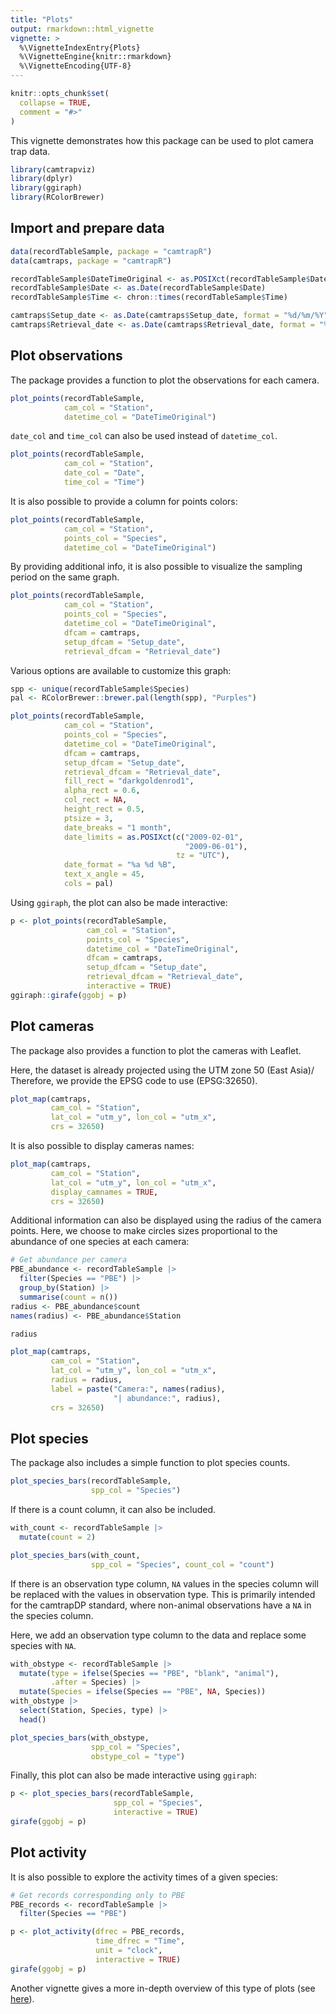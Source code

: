 ```yaml
---
title: "Plots"
output: rmarkdown::html_vignette
vignette: >
  %\VignetteIndexEntry{Plots}
  %\VignetteEngine{knitr::rmarkdown}
  %\VignetteEncoding{UTF-8}
---
```


```r
knitr::opts_chunk$set(
  collapse = TRUE,
  comment = "#>"
)
```

This vignette demonstrates how this package can be used to plot camera trap data.

```r
library(camtrapviz)
library(dplyr)
library(ggiraph)
library(RColorBrewer)
```

## Import and prepare data

```r
data(recordTableSample, package = "camtrapR")
data(camtraps, package = "camtrapR")
```

```r
recordTableSample$DateTimeOriginal <- as.POSIXct(recordTableSample$DateTimeOriginal)
recordTableSample$Date <- as.Date(recordTableSample$Date)
recordTableSample$Time <- chron::times(recordTableSample$Time)

camtraps$Setup_date <- as.Date(camtraps$Setup_date, format = "%d/%m/%Y")
camtraps$Retrieval_date <- as.Date(camtraps$Retrieval_date, format = "%d/%m/%Y")
```

## Plot observations

The package provides a function to plot the observations for each camera.

```r
plot_points(recordTableSample,
            cam_col = "Station",
            datetime_col = "DateTimeOriginal")
```

`date_col` and `time_col` can also be used instead of `datetime_col`.

```r
plot_points(recordTableSample,
            cam_col = "Station",
            date_col = "Date", 
            time_col = "Time")
```

It is also possible to provide a column for points colors:

```r
plot_points(recordTableSample,
            cam_col = "Station",
            points_col = "Species",
            datetime_col = "DateTimeOriginal")
```

By providing additional info, it is also possible to visualize the sampling period on the same graph.

```r
plot_points(recordTableSample, 
            cam_col = "Station", 
            points_col = "Species",
            datetime_col = "DateTimeOriginal",
            dfcam = camtraps,
            setup_dfcam = "Setup_date",
            retrieval_dfcam = "Retrieval_date")
```

Various options are available to customize this graph:

```r
spp <- unique(recordTableSample$Species)
pal <- RColorBrewer::brewer.pal(length(spp), "Purples")

plot_points(recordTableSample, 
            cam_col = "Station", 
            points_col = "Species",
            datetime_col = "DateTimeOriginal",
            dfcam = camtraps,
            setup_dfcam = "Setup_date",
            retrieval_dfcam = "Retrieval_date",
            fill_rect = "darkgoldenrod1",
            alpha_rect = 0.6,
            col_rect = NA, 
            height_rect = 0.5,
            ptsize = 3,
            date_breaks = "1 month",
            date_limits = as.POSIXct(c("2009-02-01",
                                       "2009-06-01"),
                                     tz = "UTC"),
            date_format = "%a %d %B",
            text_x_angle = 45,
            cols = pal)
```

Using `ggiraph`, the plot can also be made interactive:

```r
p <- plot_points(recordTableSample, 
                 cam_col = "Station", 
                 points_col = "Species",
                 datetime_col = "DateTimeOriginal",
                 dfcam = camtraps,
                 setup_dfcam = "Setup_date",
                 retrieval_dfcam = "Retrieval_date",
                 interactive = TRUE)
ggiraph::girafe(ggobj = p)
```

## Plot cameras

The package also provides a function to plot the cameras with Leaflet.

Here, the dataset is already projected using the UTM zone 50 (East Asia)/ Therefore, we provide the EPSG code to use (EPSG:32650).

```r
plot_map(camtraps, 
         cam_col = "Station",
         lat_col = "utm_y", lon_col = "utm_x", 
         crs = 32650)
```

It is also possible to display cameras names:
```r
plot_map(camtraps, 
         cam_col = "Station",
         lat_col = "utm_y", lon_col = "utm_x", 
         display_camnames = TRUE,
         crs = 32650)
```

Additional information can also be displayed using the radius of the camera points. Here, we choose to make circles sizes proportional to the abundance of one species at each camera:

```r
# Get abundance per camera
PBE_abundance <- recordTableSample |> 
  filter(Species == "PBE") |> 
  group_by(Station) |> 
  summarise(count = n())
radius <- PBE_abundance$count
names(radius) <- PBE_abundance$Station

radius
```

```r
plot_map(camtraps, 
         cam_col = "Station",
         lat_col = "utm_y", lon_col = "utm_x", 
         radius = radius,
         label = paste("Camera:", names(radius), 
                       "| abundance:", radius),
         crs = 32650)
```

## Plot species

The package also includes a simple function to plot species counts.

```r
plot_species_bars(recordTableSample, 
                  spp_col = "Species")
```

If there is a count column, it can also be included.

```r
with_count <- recordTableSample |> 
  mutate(count = 2)

plot_species_bars(with_count, 
                  spp_col = "Species", count_col = "count")
```

If there is an observation type column, `NA` values in the species column will be replaced with the values in observation type. This is primarily intended for the camtrapDP standard, where non-animal observations have a `NA` in the species column.

Here, we add an observation type column to the data and replace some species with `NA`.

```r
with_obstype <- recordTableSample |> 
  mutate(type = ifelse(Species == "PBE", "blank", "animal"), 
         .after = Species) |> 
  mutate(Species = ifelse(Species == "PBE", NA, Species))
with_obstype |> 
  select(Station, Species, type) |> 
  head()
```


```r
plot_species_bars(with_obstype, 
                  spp_col = "Species", 
                  obstype_col = "type")
```


Finally, this plot can also be made interactive using `ggiraph`:

```r
p <- plot_species_bars(recordTableSample, 
                       spp_col = "Species",
                       interactive = TRUE)
girafe(ggobj = p)
```


## Plot activity

It is also possible to explore the activity times of a given species:

```r
# Get records corresponding only to PBE
PBE_records <- recordTableSample |> 
  filter(Species == "PBE")

p <- plot_activity(dfrec = PBE_records,
                   time_dfrec = "Time",
                   unit = "clock",
                   interactive = TRUE)
girafe(ggobj = p)
```

Another vignette gives a more in-depth overview of this type of plots (see [here](https://lisanicvert.github.io/camtrapviz/articles/activity-patterns.html)).
